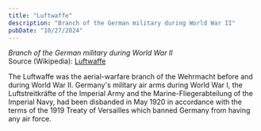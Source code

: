 ```yaml
---
title: "Luftwaffe"
description: "Branch of the German military during World War II"
pubDate: "10/27/2024"
---
```


*Branch of the German military during World War II*  
Source (Wikipedia): [Luftwaffe][1]

The Luftwaffe was the aerial-warfare branch of the Wehrmacht before and during World War II. Germany's military air arms during World War I, the Luftstreitkräfte of the Imperial Army and the Marine-Fliegerabteilung of the Imperial Navy, had been disbanded in May 1920 in accordance with the terms of the 1919 Treaty of Versailles which banned Germany from having any air force.

[1]: https://en.wikipedia.org/wiki/Luftwaffe
